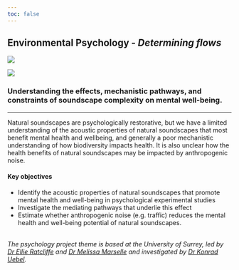 ```yaml
---
toc: false
---
```


::: {.grid}

::: {.g-col-8}

# Environmental Psychology - *Determining flows*

:::

::: {.g-col-4}

::: dark-mode
![](images/380_University Logo Blue_Gold _PNG_ .png)
:::
::: light-mode
![](images/380_University Logo Blue_Gold _PNG_ .png)
:::

:::
:::

### Understanding the effects, mechanistic pathways, and constraints of soundscape complexity on mental well-being.

<hr />

Natural soundscapes are psychologically restorative, but we have a limited understanding of the acoustic properties of natural soundscapes that most benefit mental health and wellbeing, and generally a poor mechanistic understanding of how biodiversity impacts health. It is also unclear how the health benefits of natural soundscapes may be impacted by anthropogenic noise.

#### Key objectives

* Identify the acoustic properties of natural soundscapes that promote mental health and well-being in psychological experimental studies 
* Investigate the mediating pathways that underlie this effect
* Estimate whether anthropogenic noise (e.g. traffic) reduces the mental health and well-being potential of natural soundscapes.

<br />
*The psychology project theme is based at the University of Surrey, led by [Dr Ellie Ratcliffe](researchstaff.qmd#sec-psych) and [Dr Melissa Marselle](researchstaff.qmd#sec-psych) and investigated by [Dr Konrad Uebel](researchstaff.qmd#sec-psych).*

